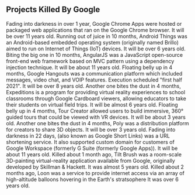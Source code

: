 ## Projects Killed By Google

<ProjectCard title="Google Chrome Apps" link="https://en.wikipedia.org/wiki/Google_Chrome_App" bg="linear-gradient(to right, #D4145A 0%, #FBB03B 100%)">
Fading into darkness in over 1 year, Google Chrome Apps were hosted or packaged web applications that ran on the Google Chrome browser. It will be over 11 years old.
</ProjectCard>

<ProjectCard title="Android Things" link="https://android-developers.googleblog.com/2019/02/an-update-on-android-things.html" bg="linear-gradient(to right, #2193b0 0%, #6dd5ed 100%)">
Running out of juice in 10 months, Android Things was an Android-based embedded operating system (originally named Brillo) aimed to run on Internet of Things (IoT) devices. It will be over 6 years old.
</ProjectCard>

<ProjectCard title="AngularJS" link="https://blog.angular.io/stable-angularjs-and-long-term-support-7e077635ee9c" bg="linear-gradient(to right, #de6262 0%, #ffb88c 100%)">
Biting the big one in 10 months, AngularJS was a JavaScript open-source front-end web framework based on MVC pattern using a dependency injection technique. It will be about 11 years old.
</ProjectCard>

<ProjectCard title="Google Hangouts" link="https://arstechnica.com/gadgets/2019/01/the-great-google-hangouts-shutdown-begins-october-2019/" bg="linear-gradient(to right, #06beb6 0%, #48b1bf 100%)">
Floating belly up in 4 months, Google Hangouts was a communication platform which included messages, video chat, and VOIP features. Execution scheduled "first half 2021". It will be over 8 years old.
</ProjectCard>

<ProjectCard title="Expeditions" link="https://en.wikipedia.org/wiki/Google_Expeditions" bg="linear-gradient(to right, #000428 0%, #004e92 100%)">
Another one bites the dust in 4 months, Expeditions is a program for providing virtual reality experiences to school classrooms through Google Cardboard viewers, allowing educators to take their students on virtual field trips. It will be almost 6 years old.
</ProjectCard>

<ProjectCard title="Tour Creator" link="https://www.theverge.com/2020/11/13/21564279/google-expeditions-vr-cardboard-tours-shutdown-arts-culture-app-migration" bg="linear-gradient(to right, #43cea2 0%, #185a9d 100%)">
Floating belly up in 4 months, Tour Creator allowed users to build immersive, 360° guided tours that could be viewed with VR devices. It will be about 3 years old.
</ProjectCard>

<ProjectCard title="Poly" link="https://support.google.com/poly/answer/10192635" bg="linear-gradient(to right, #ff512f 0%, #dd2476 100%)">
Another one bites the dust in 4 months, Poly was a distribution platform for creators to share 3D objects. It will be over 3 years old.
</ProjectCard>

<ProjectCard title="Google Go Links" link="https://github.com/codyogden/killedbygoogle/issues/865" bg="linear-gradient(to right, #b06ab3 0%, #4568dc 100%)">
Fading into darkness in 22 days, (also known as Google Short Links) was a URL shortening service. It also supported custom domain for customers of Google Workspace (formerly G Suite (formerly Google Apps)). It will be about 11 years old.
</ProjectCard>

<ProjectCard title="Tilt Brush" link="https://www.tiltbrush.com/" bg="linear-gradient(to right, #ec6f66 0%, #f3a183 100%)">
Killed about 1 month ago, Tilt Brush was a room-scale 3D-painting virtual-reality application available from Google, originally developed by Skillman & Hackett. It was almost 5 years old.
</ProjectCard>

<ProjectCard title="Loon" link="https://www.theverge.com/2021/1/21/22243484/alphabet-google-shutting-down-loon-internet-balloon-company-x" bg="linear-gradient(to right, #4ca1af 0%, #c4e0e5 100%)">
Killed about 2 months ago, Loon was a service to provide internet access via an array of high-altitude balloons hovering in the Earth's stratsophere It was over 6 years old.
</ProjectCard>

<ProjectCard title="More" link="https://www.killedbygoogle.com/" bg="linear-gradient(to right, #ff00cc 0%, #333399 100%)">
</ProjectCard>
